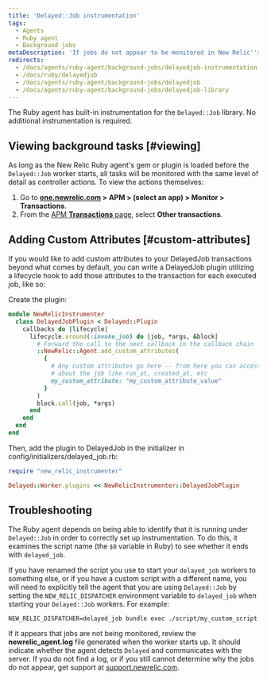 ```yaml
---
title: 'Delayed::Job instrumentation'
tags:
  - Agents
  - Ruby agent
  - Background jobs
metaDescription: 'If jobs do not appear to be monitored in New Relic''s Delayed:Job library, review your Ruby agent''s log file.'
redirects:
  - /docs/agents/ruby-agent/background-jobs/delayedjob-instrumentation
  - /docs/ruby/delayedjob
  - /docs/agents/ruby-agent/background-jobs/delayedjob
  - /docs/agents/ruby-agent/background-jobs/delayedjob-library
---
```


The Ruby agent has built-in instrumentation for the `Delayed::Job` library. No additional instrumentation is required.

## Viewing background tasks [#viewing]

As long as the New Relic Ruby agent's gem or plugin is loaded before the `Delayed::Job` worker starts, all tasks will be monitored with the same level of detail as controller actions. To view the actions themselves:

1. Go to **[one.newrelic.com](https://one.newrelic.com) > APM > (select an app) > Monitor > Transactions**.
2. From the [APM **Transactions** page](/docs/apm/applications-menu/monitoring/transactions-page), select **Other transactions**.

## Adding Custom Attributes [#custom-attributes]

If you would like to add custom attributes to your DelayedJob transactions beyond what comes by default, you can write a DelayedJob plugin utilizing a lifecycle hook to add those attributes to the transaction for each executed job, like so:

Create the plugin:

```ruby
module NewRelicInstrumenter
  class DelayedJobPlugin < Delayed::Plugin
    callbacks do |lifecycle|
      lifecycle.around(:invoke_job) do |job, *args, &block|
        # Forward the call to the next callback in the callback chain
        ::NewRelic::Agent.add_custom_attributes(
          {
            # Any custom attributes go here -- from here you can access info
            # about the job like run_at, created_at, etc
            my_custom_attribute: "my_custom_attribute_value"
          }
        )
        block.call(job, *args)
      end
    end
  end
end
```

Then, add the plugin to DelayedJob in the initializer in config/initializers/delayed_job.rb:

```ruby
require "new_relic_instrumenter"

Delayed::Worker.plugins << NewRelicInstrumenter::DelayedJobPlugin
```

## Troubleshooting

The Ruby agent depends on being able to identify that it is running under `Delayed::Job` in order to correctly set up instrumentation. To do this, it examines the script name (the `$0` variable in Ruby) to see whether it ends with `delayed_job`.

If you have renamed the script you use to start your `delayed_job` workers to something else, or if you have a custom script with a different name, you will need to explicitly tell the agent that you are using `Delayed::Job` by setting the `NEW_RELIC_DISPATCHER` environment variable to `delayed_job` when starting your `Delayed::Job` workers. For example:

```
NEW_RELIC_DISPATCHER=delayed_job bundle exec ./script/my_custom_script
```

If it appears that jobs are not being monitored, review the **newrelic_agent.log** file generated when the worker starts up. It should indicate whether the agent detects `Delayed` and communicates with the server. If you do not find a log, or if you still cannot determine why the jobs do not appear, get support at [support.newrelic.com](https://support.newrelic.com "Link opens in a new window").
